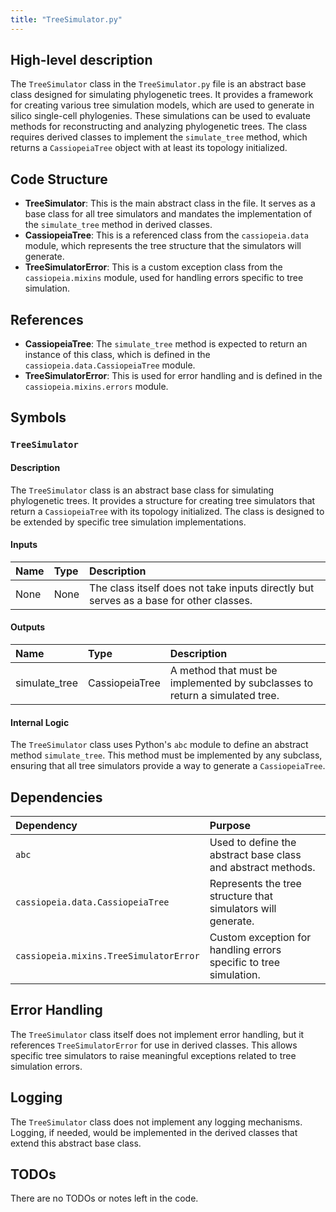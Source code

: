 ```yaml
---
title: "TreeSimulator.py"
---
```


## High-level description

The `TreeSimulator` class in the `TreeSimulator.py` file is an abstract base class designed for simulating phylogenetic trees. It provides a framework for creating various tree simulation models, which are used to generate in silico single-cell phylogenies. These simulations can be used to evaluate methods for reconstructing and analyzing phylogenetic trees. The class requires derived classes to implement the `simulate_tree` method, which returns a `CassiopeiaTree` object with at least its topology initialized.

## Code Structure

- **TreeSimulator**: This is the main abstract class in the file. It serves as a base class for all tree simulators and mandates the implementation of the `simulate_tree` method in derived classes.
- **CassiopeiaTree**: This is a referenced class from the `cassiopeia.data` module, which represents the tree structure that the simulators will generate.
- **TreeSimulatorError**: This is a custom exception class from the `cassiopeia.mixins` module, used for handling errors specific to tree simulation.

## References

- **CassiopeiaTree**: The `simulate_tree` method is expected to return an instance of this class, which is defined in the `cassiopeia.data.CassiopeiaTree` module.
- **TreeSimulatorError**: This is used for error handling and is defined in the `cassiopeia.mixins.errors` module.

## Symbols

### `TreeSimulator`
#### Description
The `TreeSimulator` class is an abstract base class for simulating phylogenetic trees. It provides a structure for creating tree simulators that return a `CassiopeiaTree` with its topology initialized. The class is designed to be extended by specific tree simulation implementations.

#### Inputs
| Name | Type | Description |
|:-----|:-----|:------------|
| None | None | The class itself does not take inputs directly but serves as a base for other classes. |

#### Outputs
| Name | Type | Description |
|:-----|:-----|:------------|
| simulate_tree | CassiopeiaTree | A method that must be implemented by subclasses to return a simulated tree. |

#### Internal Logic
The `TreeSimulator` class uses Python's `abc` module to define an abstract method `simulate_tree`. This method must be implemented by any subclass, ensuring that all tree simulators provide a way to generate a `CassiopeiaTree`.

## Dependencies

| Dependency | Purpose |
|:-----------|:--------|
| `abc` | Used to define the abstract base class and abstract methods. |
| `cassiopeia.data.CassiopeiaTree` | Represents the tree structure that simulators will generate. |
| `cassiopeia.mixins.TreeSimulatorError` | Custom exception for handling errors specific to tree simulation. |

## Error Handling

The `TreeSimulator` class itself does not implement error handling, but it references `TreeSimulatorError` for use in derived classes. This allows specific tree simulators to raise meaningful exceptions related to tree simulation errors.

## Logging

The `TreeSimulator` class does not implement any logging mechanisms. Logging, if needed, would be implemented in the derived classes that extend this abstract base class.

## TODOs

There are no TODOs or notes left in the code.